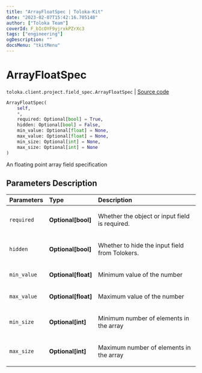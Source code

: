 ```yaml
---
title: "ArrayFloatSpec | Toloka-Kit"
date: "2023-02-07T15:42:16.705148"
author: ["Toloka Team"]
coverId: F_bIcOYF9yjrxkPZrXc3
tags: ["engineering"]
ogDescription: ""
docsMenu: "tkitMenu"
---
```


# ArrayFloatSpec
`toloka.client.project.field_spec.ArrayFloatSpec` | [Source code](https://github.com/Toloka/toloka-kit/blob/v1.1.3/src/client/project/field_spec.py#L177)

```python
ArrayFloatSpec(
    self,
    *,
    required: Optional[bool] = True,
    hidden: Optional[bool] = False,
    min_value: Optional[float] = None,
    max_value: Optional[float] = None,
    min_size: Optional[int] = None,
    max_size: Optional[int] = None
)
```

An floating point array field specification

## Parameters Description

| Parameters | Type | Description |
| :----------| :----| :-----------|
`required`|**Optional\[bool\]**|<p>Whether the object or input field is required.</p>
`hidden`|**Optional\[bool\]**|<p>Whether to hide the input field from Tolokers.</p>
`min_value`|**Optional\[float\]**|<p>Minimum value of the number</p>
`max_value`|**Optional\[float\]**|<p>Maximum value of the number</p>
`min_size`|**Optional\[int\]**|<p>Minimum number of elements in the array</p>
`max_size`|**Optional\[int\]**|<p>Maximum number of elements in the array</p>